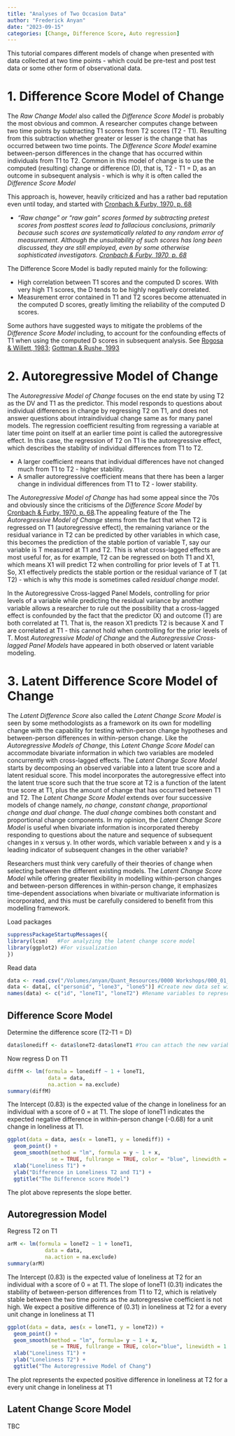 ```yaml
---
title: "Analyses of Two Occasion Data"
author: "Frederick Anyan"
date: "2023-09-15"
categories: [Change, Difference Score, Auto regression]
---
```


This tutorial compares different models of change when presented with data collected at two time points - which could be pre-test and post test data or some other form of observational data. 

# 1. Difference Score Model of Change 

The *Raw Change Model* also called the *Difference Score Model* is probably the most obvious and common. A researcher computes change between two time points by subtracting T1 scores from T2 scores (T2 - T1). Resulting from this subtraction whether greater or lesser is the change that has occurred between two time points. The *Difference Score Model* examine between-person differences in the change that has occurred within individuals from T1 to T2. Common in this model of change is to use the computed (resulting) change or difference (D), that is, T2 - T1 = D, as an outcome in subsequent analysis - which is why it is often called the *Difference Score Model* 

This approach is, however, heavily criticized and has a rather bad reputation even until today, and started with [Cronbach & Furby, 1970, p. 68]([https://psycnet.apa.org/doi/10.1037/h0029382)

<ul>
  <li> *“Raw change” or “raw gain” scores formed by subtracting pretest scores from posttest scores lead to fallacious conclusions, primarily because such scores are systematically related to any random error of measurement. Although the unsuitability of such scores has long been discussed, they are still employed, even by some otherwise sophisticated investigators. [Cronbach & Furby, 1970, p. 68]([https://psycnet.apa.org/doi/10.1037/h0029382)* </li>
</ul>

The Difference Score Model is badly reputed mainly for the following:
<ul>
  <li> High correlation between T1 scores and the computed D scores. With very high T1 scores, the D tends to be highly negatively correlated. </li>
  <li> Measurement error contained in T1 and T2 scores become attenuated in the computed D scores, greatly limiting the reliability of the computed D scores.</li>
</ul>

Some authors have suggested ways to mitigate the problems of the *Difference Score Model* including, to account for the confounding effects of T1 when using the computed D scores in subsequent analysis. See [Rogosa & Willett, 1983](https://www.jstor.org/stable/1434950); [Gottman & Rushe, 1993](https://psycnet.apa.org/doi/10.1037/0022-006X.61.6.907)


# 2. Autoregressive Model of Change

The *Autoregressive Model of Change*  focuses on the end state by using T2 as the DV and T1 as the predictor. This model responds to questions about individual differences in change by regressing T2 on T1, and does not answer questions about  intraindividual change same as for many panel models. The regression coefficient resulting from regressing a variable at later time point on itself at an earlier time point is called the autoregressive effect. In this case, the regression of T2 on T1 is the autoregressive effect, which describes the stability of individual differences from T1 to T2. 
<ul>
  <li> A larger coefficient means that individual differences have not changed much from T1 to T2 - higher stability.</li>
  <li> A smaller autoregressive coefficient means that there has been a larger change in individual differences from T1 to T2 - lower stability. </li>
</ul>

The *Autoregressive Model of Change* has had some appeal since the 70s and obviously since the criticisms of the *Difference Score Model* by [Cronbach & Furby, 1970, p. 68]([https://psycnet.apa.org/doi/10.1037/h0029382).The appealing feature of the The *Autoregressive Model of Change* stems from the fact that when T2 is regressed on T1 (autoregressive effect), the remaining variance or the residual variance in T2 can be predicted by other variables in which case, this becomes the prediction of the stable portion of variable T, say our variable is T measured at T1 and T2. This is what cross-lagged effects are most useful for, as for example, T2 can be regressed on both T1 and X1, which means X1 will predict T2 when controlling for prior levels of T at T1. So, X1 effectively predicts the stable portion or the residual variance of T (at T2) - which is why this mode is sometimes called *residual change model*.

In the Autoregressive Cross-lagged Panel Models, controlling for prior levels of a variable while predicting the residual variance by another variable allows a researcher to rule out the possibility that a cross-lagged effect is confounded by the fact that the predictor (X) and outcome (T) are both correlated at T1. That is, the reason X1 predicts T2 is because X and T are correlated at T1 - this cannot hold when controlling for the prior levels of T. Most *Autoregressive Model of Change* and the *Autoregressive Cross-lagged Panel Models* have appeared in both observed or latent variable modeling.


# 3. Latent Difference Score Model of Change

The *Latent Difference Score* also called the *Latent Change Score Model* is seen by some methodologists as a framework on its own for modelling change with the capability for testing within-person change hypotheses and between-person differences in within-person change. Like the *Autoregressive Models of Change*, this *Latent Change Score Model* can accommodate bivariate information in which two variables are modeled concurrently with cross-lagged effects. The *Latent Change Score Model* starts by decomposing an observed variable into a latent true score and a latent residual score. This model incorporates the autoregressive effect into the latent true score such that the true score at T2 is a function of the latent true score at T1, plus the amount of change that has occurred between T1 and T2. The *Latent Change Score Model* extends over four successive models of change namely, *no change, constant change, proportional change and dual change*. The *dual change* combines both constant and proportional change components. In my opinion, the *Latent Change Score Model* is useful when bivariate information is incorporated thereby responding to questions about the nature and sequence of subsequent changes in x versus y. In other words, which variable between x and y is a leading indicator of subsequent changes in the other variable? 

Researchers must think very carefully of their theories of change when selecting between the different existing models. The *Latent Change Score Model* while offering greater flexibility in modelling within-person changes and between-person differences in within-person change, it emphasizes time-dependent associations when bivariate or multivariate information is incorporated, and this must be carefully considered to benefit from this modelling framework. 


Load packages

```r
suppressPackageStartupMessages({
library(lcsm)   #For analyzing the latent change score model
library(ggplot2) #For visualization 
})
```

Read data 

```r
data <- read.csv("/Volumes/anyan/Quant_Resources/0000 Workshops/000_01_Dec_2023_NTNU/data.csv", header = TRUE)
data <- data[, c("personid", "lone3", "lone5")] #Create new data set with only your main outcome variables
names(data) <- c("id", "loneT1", "loneT2") #Rename variables to represent T1 and T2
```


::: panel-tabset

## Difference Score Model

Determine the difference score (T2-T1 = D) 

```r
data$lonediff <- data$loneT2-data$loneT1 #You can attach the new variable lonediff to the data with $
```

Now regress D on T1
```r
diffM <- lm(formula = lonediff ~ 1 + loneT1,
             data = data,
             na.action = na.exclude)
summary(diffM)
```
The Intercept (0.83) is the expected value of the change in loneliness for an individual with a score of 0 = at T1. The slope of loneT1 indicates the expected negative difference in within-person change (-0.68) for a unit change in loneliness at T1.



```r
ggplot(data = data, aes(x = loneT1, y = lonediff)) +
  geom_point() + 
  geom_smooth(method = "lm", formula = y ~ 1 + x, 
              se = TRUE, fullrange = TRUE, color = "blue", linewidth = 1.5) +
  xlab("Loneliness T1") + 
  ylab("Difference in Loneliness T2 and T1") +
  ggtitle("The Difference score Model")
```
The plot above represents the slope better. 

## Autoregression Model

Regress T2 on T1
```r
arM <- lm(formula = loneT2 ~ 1 + loneT1,
            data = data,
            na.action = na.exclude)
summary(arM)
```
The Intercept (0.83) is the expected value of loneliness at T2 for an individual with a score of 0 = at T1. The slope of loneT1 (0.31) indicates the stability of between-person differences from T1 to T2, which is relatively stable between the two time points as the autoregressive coefficient is not high. We expect a positive difference of (0.31) in loneliness at T2 for a every unit change in loneliness at T1

```r
ggplot(data = data, aes(x = loneT1, y = loneT2)) +
  geom_point() + 
  geom_smooth(method = "lm", formula= y ~ 1 + x, 
              se = TRUE, fullrange = TRUE, color="blue", linewidth = 1.5) +
  xlab("Loneliness T1") + 
  ylab("Loneliness T2") +
  ggtitle("The Autoregressive Model of Chang")
```
The plot represents the expected positive difference in loneliness at T2 for a every unit change in loneliness at T1

## Latent Change Score Model

TBC

```r

```

:::

